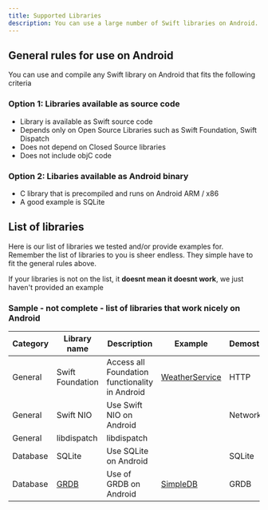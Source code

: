 ```yaml
---
title: Supported Libraries
description: You can use a large number of Swift libraries on Android. The following chapter provides some insights and a list of libraries
---
```

## General rules for use on Android
You can use and compile any Swift library on Android that fits the following criteria 

### Option 1: Libraries available as source code
* Library is available as Swift source code 
* Depends only on Open Source Libraries such as Swift Foundation, Swift Dispatch
* Does not depend on Closed Source libraries
* Does not include objC code

    
### Option 2: Libaries available as Android binary
* C library that is precompiled and runs on Android ARM / x86
* A good example is SQLite


## List of libraries
Here is our list of libraries we tested and/or provide examples for. Remember the list of libraries to you is sheer endless. They simple have to fit the general rules above.

If your libraries is not on the list, it **doesnt mean it doesnt work**, we just haven't provided an example
### Sample - not complete -  list of libraries that work nicely on Android

|Category  | Library name | Description | Example | Demostrated |
|----------|----------|----------|----------|----------|
| General  | Swift Foundation   | Access all Foundation functionality in Android   |  [WeatherService](https://github.com/scade-platform/swift4j-examples/tree/main/Packages/WeatherService)  | HTTP|
| General  | Swift NIO   | Use Swift NIO on Android   |   | Networking |
| General  | libdispatch   |  libdispatch  |   |  |
| Database  | SQLite   | Use SQLite on Android   |   |SQLite|
| Database |  [GRDB](https://github.com/groue/GRDB.swift)  | Use of GRDB on Android   | [SimpleDB](https://github.com/scade-platform/swift4j-examples/blob/main/Packages/SimpleDB/Sources/SimpleDB/Database.swift) | GRDB
